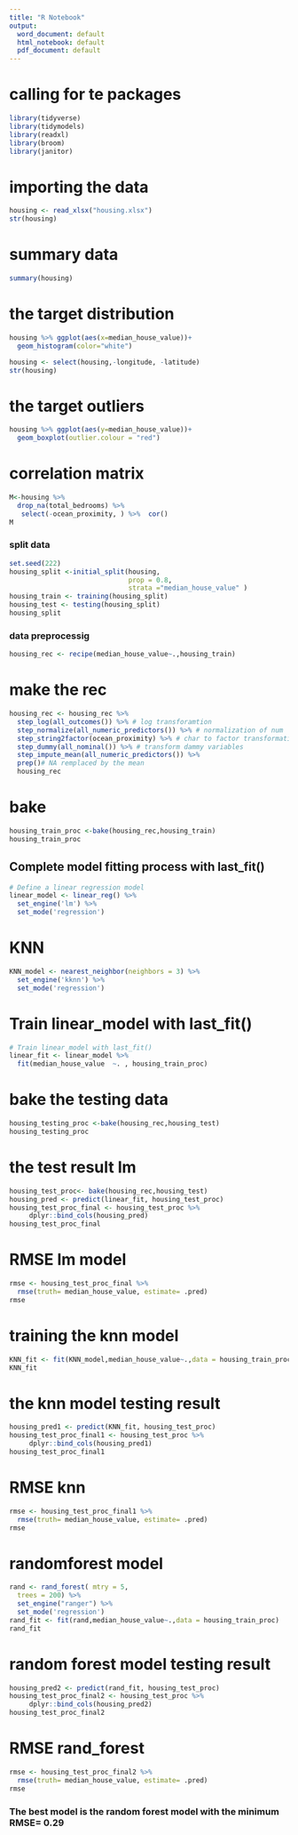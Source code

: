 ---
title: "R Notebook"
output:
  word_document: default
  html_notebook: default
  pdf_document: default
---

# calling for te packages
```{r}
library(tidyverse)
library(tidymodels)
library(readxl)
library(broom)
library(janitor)
```

# importing the data
```{r}
housing <- read_xlsx("housing.xlsx")
str(housing)
```
# summary data
```{r}
summary(housing)
```
# the target distribution
```{r}
housing %>% ggplot(aes(x=median_house_value))+
  geom_histogram(color="white")
```

```{r}
housing <- select(housing,-longitude, -latitude)
str(housing)
```
# the target outliers
```{r}
housing %>% ggplot(aes(y=median_house_value))+
  geom_boxplot(outlier.colour = "red")
```
# correlation matrix
```{r}

M<-housing %>% 
  drop_na(total_bedrooms) %>% 
   select(-ocean_proximity, ) %>%  cor()
M
```
### split data
```{r}
set.seed(222)
housing_split <-initial_split(housing,
                              prop = 0.8,
                              strata ="median_house_value" )
housing_train <- training(housing_split)
housing_test <- testing(housing_split)
housing_split
```
### data preprocessig
```{r}
housing_rec <- recipe(median_house_value~.,housing_train)
```

# make the rec
```{r}
housing_rec <- housing_rec %>% 
  step_log(all_outcomes()) %>% # log transforamtion
  step_normalize(all_numeric_predictors()) %>% # normalization of num
  step_string2factor(ocean_proximity) %>% # char to factor transformation
  step_dummy(all_nominal()) %>% # transform dammy variables
  step_impute_mean(all_numeric_predictors()) %>% 
  prep()# NA remplaced by the mean
  housing_rec
```

# bake
```{r}
housing_train_proc <-bake(housing_rec,housing_train)
housing_train_proc
```

## Complete model fitting process with last_fit()
```{r}
# Define a linear regression model
linear_model <- linear_reg() %>% 
  set_engine('lm') %>% 
  set_mode('regression')
```

# KNN
```{r}
KNN_model <- nearest_neighbor(neighbors = 3) %>% 
  set_engine('kknn') %>% 
  set_mode('regression')
```


# Train linear_model with last_fit()
```{r}
# Train linear_model with last_fit()
linear_fit <- linear_model %>% 
  fit(median_house_value  ~. , housing_train_proc)
```

# bake the testing data
```{r}
housing_testing_proc <-bake(housing_rec,housing_test)
housing_testing_proc
```

# the test result lm
```{r}
housing_test_proc<- bake(housing_rec,housing_test)
housing_pred <- predict(linear_fit, housing_test_proc)
housing_test_proc_final <- housing_test_proc %>% 
     dplyr::bind_cols(housing_pred)
housing_test_proc_final
```
# RMSE lm model
```{r}
rmse <- housing_test_proc_final %>% 
  rmse(truth= median_house_value, estimate= .pred)
rmse
```
# training the knn model
```{r}
KNN_fit <- fit(KNN_model,median_house_value~.,data = housing_train_proc)
KNN_fit
```
# the knn model testing result
```{r}
housing_pred1 <- predict(KNN_fit, housing_test_proc)
housing_test_proc_final1 <- housing_test_proc %>% 
     dplyr::bind_cols(housing_pred1)
housing_test_proc_final1
```
# RMSE knn
```{r}
rmse <- housing_test_proc_final1 %>% 
  rmse(truth= median_house_value, estimate= .pred)
rmse
```
# randomforest model
```{r}
rand <- rand_forest( mtry = 5,
  trees = 200) %>% 
  set_engine("ranger") %>% 
  set_mode('regression')
rand_fit <- fit(rand,median_house_value~.,data = housing_train_proc)
rand_fit
```
# random forest model testing result
```{r}
housing_pred2 <- predict(rand_fit, housing_test_proc)
housing_test_proc_final2 <- housing_test_proc %>% 
     dplyr::bind_cols(housing_pred2)
housing_test_proc_final2
```
# RMSE rand_forest
```{r}
rmse <- housing_test_proc_final2 %>% 
  rmse(truth= median_house_value, estimate= .pred)
rmse
```
### The best model is the random forest model with the minimum RMSE= 0.29 
